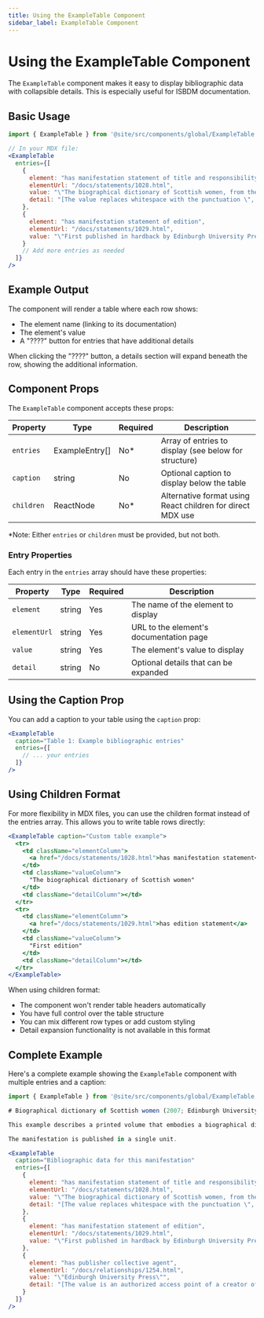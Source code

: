 ```yaml
---
title: Using the ExampleTable Component
sidebar_label: ExampleTable Component
---
```


# Using the ExampleTable Component

The `ExampleTable` component makes it easy to display bibliographic data with collapsible details. This is especially useful for ISBDM documentation.

## Basic Usage

```jsx
import { ExampleTable } from '@site/src/components/global/ExampleTable';

// In your MDX file:
<ExampleTable 
  entries={[
    {
      element: "has manifestation statement of title and responsibility",
      elementUrl: "/docs/statements/1028.html",
      value: "\"The biographical dictionary of Scottish women, from the earliest times to 2004, editors Elizabeth Ewan, Sue Innes, Sian Reynolds, co-ordinating editor Rose Pip\"",
      detail: "[The value replaces whitespace with the punctuation \", \" (comma-space) for clarity.]"
    },
    {
      element: "has manifestation statement of edition",
      elementUrl: "/docs/statements/1029.html",
      value: "\"First published in hardback by Edinburgh University Press in 2006.\""
    }
    // Add more entries as needed
  ]}
/>
```

## Example Output

The component will render a table where each row shows:
- The element name (linking to its documentation)
- The element's value
- A "⁇⁇" button for entries that have additional details

When clicking the "⁇⁇" button, a details section will expand beneath the row, showing the additional information.

## Component Props

The `ExampleTable` component accepts these props:

| Property | Type | Required | Description |
|----------|------|----------|-------------|
| `entries` | ExampleEntry[] | No* | Array of entries to display (see below for structure) |
| `caption` | string | No | Optional caption to display below the table |
| `children` | ReactNode | No* | Alternative format using React children for direct MDX use |

*Note: Either `entries` or `children` must be provided, but not both.

### Entry Properties

Each entry in the `entries` array should have these properties:

| Property | Type | Required | Description |
|----------|------|----------|-------------|
| `element` | string | Yes | The name of the element to display |
| `elementUrl` | string | Yes | URL to the element's documentation page |
| `value` | string | Yes | The element's value to display |
| `detail` | string | No | Optional details that can be expanded |

## Using the Caption Prop

You can add a caption to your table using the `caption` prop:

```jsx
<ExampleTable
  caption="Table 1: Example bibliographic entries"
  entries={[
    // ... your entries
  ]}
/>
```

## Using Children Format

For more flexibility in MDX files, you can use the children format instead of the entries array. This allows you to write table rows directly:

```jsx
<ExampleTable caption="Custom table example">
  <tr>
    <td className="elementColumn">
      <a href="/docs/statements/1028.html">has manifestation statement</a>
    </td>
    <td className="valueColumn">
      "The biographical dictionary of Scottish women"
    </td>
    <td className="detailColumn"></td>
  </tr>
  <tr>
    <td className="elementColumn">
      <a href="/docs/statements/1029.html">has edition statement</a>
    </td>
    <td className="valueColumn">
      "First edition"
    </td>
    <td className="detailColumn"></td>
  </tr>
</ExampleTable>
```

When using children format:
- The component won't render table headers automatically
- You have full control over the table structure
- You can mix different row types or add custom styling
- Detail expansion functionality is not available in this format

## Complete Example

Here's a complete example showing the `ExampleTable` component with multiple entries and a caption:

```jsx
import { ExampleTable } from '@site/src/components/global/ExampleTable';

# Biographical dictionary of Scottish women (2007; Edinburgh University Press; volume; perfect binding)

This example describes a printed volume that embodies a biographical dictionary with multiple editors and contributors.

The manifestation is published in a single unit.

<ExampleTable
  caption="Bibliographic data for this manifestation"
  entries={[
    {
      element: "has manifestation statement of title and responsibility",
      elementUrl: "/docs/statements/1028.html",
      value: "\"The biographical dictionary of Scottish women, from the earliest times to 2004, editors Elizabeth Ewan, Sue Innes, Sian Reynolds, co-ordinating editor Rose Pip\"",
      detail: "[The value replaces whitespace with the punctuation \", \" (comma-space) for clarity.]"
    },
    {
      element: "has manifestation statement of edition",
      elementUrl: "/docs/statements/1029.html",
      value: "\"First published in hardback by Edinburgh University Press in 2006.\""
    },
    {
      element: "has publisher collective agent",
      elementUrl: "/docs/relationships/1254.html",
      value: "\"Edinburgh University Press\"",
      detail: "[The value is an authorized access point of a creator of the manifestation.]"
    }
  ]}
/>
```